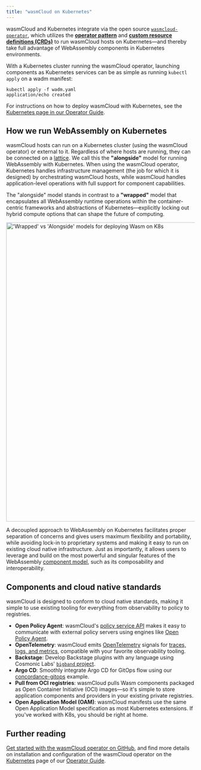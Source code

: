```yaml
---
title: "wasmCloud on Kubernetes"
---
```


wasmCloud and Kubernetes integrate via the open source [`wasmcloud-operator`](https://github.com/wasmCloud/wasmcloud-operator), which utilizes the [**operator pattern**](https://kubernetes.io/docs/concepts/extend-kubernetes/operator/) and [**custom resource definitions (CRDs)**](https://kubernetes.io/docs/concepts/extend-kubernetes/api-extension/custom-resources/) to run wasmCloud hosts on Kubernetes&mdash;and thereby take full advantage of WebAssembly components in Kubernetes environments.

With a Kubernetes cluster running the wasmCloud operator, launching components as Kubernetes services can be as simple as running `kubectl apply` on a wadm manifest:

```shell
kubectl apply -f wadm.yaml
application/echo created
```

For instructions on how to deploy wasmCloud with Kubernetes, see the [Kubernetes page in our Operator Guide](/docs/1.0/deployment/k8s/).

## How we run WebAssembly on Kubernetes

wasmCloud hosts can run on a Kubernetes cluster (using the wasmCloud operator) or external to it. Regardless of where hosts are running, they can be connected on a [lattice](/docs/1.0/concepts/lattice). We call this the **"alongside"** model for running WebAssembly with Kubernetes. When using the wasmCloud operator, Kubernetes handles infrastructure management (the job for which it is designed) by orchestrating wasmCloud hosts, while wasmCloud handles application-level operations with full support for component capabilities.

The "alongside" model stands in contrast to a **"wrapped"** model that encapsulates all WebAssembly runtime operations within the container-centric frameworks and abstractions of Kubernetes&mdash;explicitly locking out hybrid compute options that can shape the future of computing.

<img src={wrappedvalongside} width="800" alt="'Wrapped' vs 'Alongside' models for deploying Wasm on K8s" />

A decoupled approach to WebAssembly on Kubernetes facilitates proper separation of concerns and gives users maximum flexibility and portability, while avoiding lock-in to proprietary systems and making it easy to run on existing cloud native infrastructure. Just as importantly, it allows users to leverage and build on the most powerful and singular features of the WebAssembly [component model](https://wasmcloud.com/docs/1.0/concepts/components), such as its composability and interoperability.

## Components and cloud native standards

wasmCloud is designed to conform to cloud native standards, making it simple to use existing tooling for everything from observability to policy to registries.

* **Open Policy Agent**: wasmCloud's [policy service API](https://wasmcloud.com/docs/1.0/deployment/security/policy-service) makes it easy to communicate with external policy servers using engines like [Open Policy Agent](https://www.openpolicyagent.org/).
* **OpenTelemetry**: wasmCloud emits [OpenTelemetry](https://opentelemetry.io/) signals for [traces, logs, and metrics](https://wasmcloud.com/docs/1.0/deployment/observability/observability-with-opentelemetry), compatible with your favorite observability tooling.
* **Backstage**: Develop Backstage plugins with any language using Cosmonic Labs' [`bigband` project](https://github.com/cosmonic-labs/backstage-bigband).
* **Argo CD**: Smoothly integrate Argo CD for GitOps flow using our [concordance-gitops](https://github.com/cosmonic/concordance-gitops) example.
* **Pull from OCI registries**: wasmCloud pulls Wasm components packaged as Open Container Initiative (OCI) images&mdash;so it's simple to store application components and providers in your existing private registries.
* **Open Application Model (OAM)**: wasmCloud manifests use the same Open Application Model specification as most Kubernetes extensions. If you've worked with K8s, you should be right at home.

## Further reading

[Get started with the wasmCloud operator on GitHub](https://github.com/wasmCloud/wasmcloud-operator), and find more details on installation and configuration of the wasmCloud operator on the [Kubernetes](/docs/1.0/deployment/k8s/) page of our [Operator Guide](/docs/1.0/category/operator-guide).
